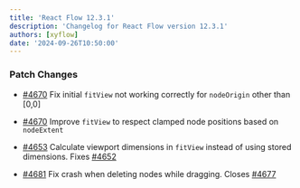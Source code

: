 ```yaml
---
title: 'React Flow 12.3.1'
description: 'Changelog for React Flow version 12.3.1'
authors: [xyflow]
date: '2024-09-26T10:50:00'
---
```


### Patch Changes

- [#4670](https://github.com/xyflow/xyflow/pull/4670) Fix initial `fitView` not working correctly for `nodeOrigin` other than [0,0]

- [#4670](https://github.com/xyflow/xyflow/pull/4670) Improve `fitView` to respect clamped node positions based on `nodeExtent`

- [#4653](https://github.com/xyflow/xyflow/pull/4653) Calculate viewport dimensions in `fitView` instead of using stored dimensions. Fixes [#4652](https://github.com/xyflow/xyflow/issues/4652)

- [#4681](https://github.com/xyflow/xyflow/pull/4681) Fix crash when deleting nodes while dragging. Closes [#4677](https://github.com/xyflow/xyflow/issues/4677)
